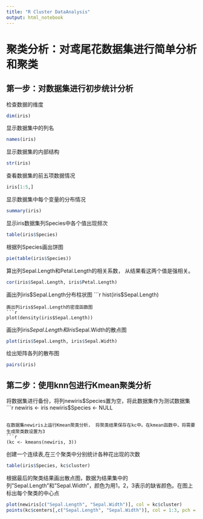 ```yaml
---
title: "R Cluster DataAnalysis"
output: html_notebook
---
```


# 聚类分析：对鸢尾花数据集进行简单分析和聚类
## 第一步：对数据集进行初步统计分析
检查数据的维度
```r
dim(iris)
```

显示数据集中的列名
```r
names(iris)
```

显示数据集的内部结构
```r
str(iris)
```
查看数据集的前五项数据情况
```r
iris[1:5,]
```

显示数据集中每个变量的分布情况
```r
summary(iris)
```
显示iris数据集列Species中各个值出现频次
```r
table(iris$Species)
```

根据列Species画出饼图
```r
pie(table(iris$Species))
```

算出列Sepal.Length和Petal.Length的相关系数， 从结果看这两个值是强相关。
```r
cor(iris$Sepal.Length, iris$Petal.Length)
```

画出列iris$Sepal.Length分布柱状图
```r
hist(iris$Sepal.Length)
```
画出列iris$Sepal.Length的密度函数图
```r
plot(density(iris$Sepal.Length))
```

画出列iris$Sepal.Length和iris$Sepal.Width的散点图 
```r
plot(iris$Sepal.Length, iris$Sepal.Width)
```

绘出矩阵各列的散布图
```r
pairs(iris)
```

## 第二步：使用knn包进行Kmean聚类分析
将数据集进行备份，将列newiris$Species置为空，将此数据集作为测试数据集
```r
newiris <- iris
newiris$Species <- NULL
```

在数据集newiris上运行Kmean聚类分析， 将聚类结果保存在kc中。在kmean函数中，将需要生成聚类数设置为3
```r
(kc <- kmeans(newiris, 3)) 
```

创建一个连续表,在三个聚类中分别统计各种花出现的次数
```r
table(iris$Species, kc$cluster)
```

根据最后的聚类结果画出散点图，数据为结果集中的列"Sepal.Length"和"Sepal.Width"，颜色为用1，2，3表示的缺省颜色。在图上标出每个聚类的中心点
```r
plot(newiris[c("Sepal.Length", "Sepal.Width")], col = kc$cluster)
points(kc$centers[,c("Sepal.Length", "Sepal.Width")], col = 1:3, pch = 8, cex=2)
```


